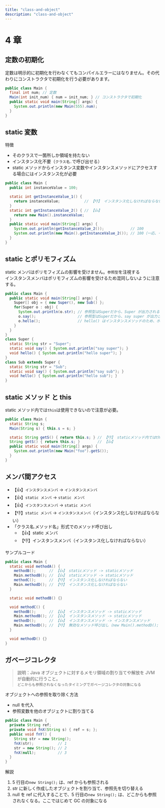 ```yaml
---
title: "class-and-object"
description: "class-and-object"
---
```


# 4 章

## 定数の初期化

定数は明示的に初期化を行わなくてもコンパイルエラーにはなりません。その代わりにコンストラクタで初期化を行う必要があります。

```java showLineNumbers copy {2-3}
public class Main {
  final int num; // 定数
  Main(int init_num) { num = init_num; } // コンストラクタで初期化
  public static void main(String[] args) {
    System.out.println(new Main(555).num);
  }
}
```

## static 変数

特徴

- そのクラスで一箇所しか領域を持たない
- インスタンス化不要（`クラス名.`で呼び出せる）
- static メソッドからインスタンス変数やインスタンスメソッドにアクセスする場合にはインスタンス化が必要

```java showLineNumbers copy {5,8}
public class Main {
  public int instanceValue = 100;

  static int getInstanceValue_1() {
    return instanceValue;           // 【👎】 インスタンス化しなければならない
  }
  static int getInstanceValue_2() { // 【👍】
    return new Main().instanceValue;
  }
  public static void main(String[] args) {
    System.out.println(getInstanceValue_2());            // 100
    System.out.println(new Main().getInstanceValue_2()); // 100（一応、インスタンスからでも呼び出せる）
  }
}
```

## static とポリモフィズム

static メンバはポリモフィズムの影響を受けません。`参照型`を注視する<br />
インスタンスメンバはポリモフィズムの影響を受けるため混同しないように注意する。

```java showLineNumbers copy
public class Main {
  public static void main(String[] args) {
    Super[] obj = { new Super(), new Sub() };
    for(Super o : obj) {
      System.out.println(o.str); // 参照型はSuperだから、Super が出力される
      o.say();                   // 参照型はSuperだから、say super が出力される
      o.hello();                 // hello() はインスタンスメソッドのため、ポリモフィズムの挙動を取る
    }
  }
}
class Super {
  static String str = "Super";
  static void say() { System.out.println("say super"); }
  void hello() { System.out.println("hello super"); }
}
class Sub extends Super {
  static String str = "Sub";
  static void say() { System.out.println("say sub"); }
  void hello() { System.out.println("hello sub"); }
}
```

## static メソッド と this

static メソッド内では`this`は使用できないので注意が必要。

```java showLineNumbers copy /this.s;/
public class Main {
  static String s;
  Main(String s) { this.s = s; }

  static String getS() { return this.s; } // 【👎】 staticメソッド内ではthisは使用できない
  String getS() { return this.s; }        // 【👍】
  public static void main(String[] args) {
    System.out.println(new Main("foo").getS());
  }
}
```

## メンバ間アクセス

- 【👍】`インスタンスメンバ` -> `インスタンスメンバ`
- 【👍】`static メンバ` -> `static メンバ`
- 【👍】`インスタンスメンバ` -> `static メンバ`
- 【👎】`static メンバ` -> `インスタンスメンバ`（インスタンス化しなければならない）
- 「クラス名.メソッド名」形式でのメソッド呼び出し
  - 【👍】static メンバ
  - 【👎】インスタンスメンバ（インスタンス化しなければならない）

サンプルコード

```java showLineNumbers copy
public class Main {
  static void methodA() {
    methodB();      // 【👍】 staticメソッド -> staticメソッド
    Main.methodB(); // 【👍】 staticメソッド -> staticメソッド
    methodC();      // 【👎】 インスタンス化しなければならない
    Main.methodD(); // 【👎】 インスタンス化しなければならない
  }

  static void methodB() {}

  void methodC() {
    methodB();      // 【👍】 インスタンスメソッド -> staticメソッド
    Main.methodB(); // 【👍】 インスタンスメソッド -> staticメソッド
    methodD();      // 【👍】 インスタンスメソッド -> インスタンスメソッド
    Main.methodD(); // 【👎】 無効なメソッド呼び出し（new Main().methodD(); なら👍）
  }

  void methodD() {}
}
```

## ガベージコレクタ

> 説明：Java オブジェクトに対するメモリ領域の割り当てや解放を JVM が自動的に行うこと。<br /> `どこからも参照されなくなったタイミングでガベージコレクタの対象になる`

オブジェクトへの参照を取り除く方法

- null を代入
- 参照変数を他のオブジェクトに割り当てる

```java showLineNumbers copy
public class Main {
  private String ref;
  private void fnX(String s) { ref = s; };
  public void fnY() {
    String str = new String();
    fnX(str);           // 1
    str = new String(); // 2
    fnX(null);          // 3
  }
}
```

解説

1. 5 行目の`new String();` は、ref からも参照される
2. str に新しく作成したオブジェクトを割り当て、参照先を切り替える
3. null を ref に代入することで、5 行目の`new String();` は、どこからも参照されなくなる。ここではじめて GC の対象になる
